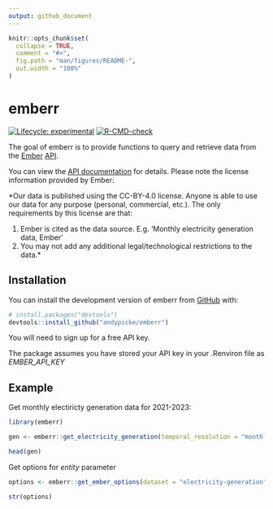 ```yaml
---
output: github_document
---
```


<!-- README.md is generated from README.Rmd. Please edit that file -->

```r
knitr::opts_chunk$set(
  collapse = TRUE,
  comment = "#>",
  fig.path = "man/figures/README-",
  out.width = "100%"
)
```

# emberr

<!-- badges: start -->

[![Lifecycle: experimental](https://img.shields.io/badge/lifecycle-experimental-orange.svg)](https://lifecycle.r-lib.org/articles/stages.html#experimental) [![R-CMD-check](https://github.com/andypicke/emberr/actions/workflows/R-CMD-check.yaml/badge.svg)](https://github.com/andypicke/emberr/actions/workflows/R-CMD-check.yaml)

<!-- badges: end -->

The goal of emberr is to provide functions to query and retrieve data from the [Ember](https://ember-climate.org/) [API](https://ember-climate.org/data/api/).

You can view the [API documentation](https://api.ember-climate.org/docs) for details. Please note the license information provided by Ember:

*Our data is published using the CC-BY-4.0 license. Anyone is able to use our data for any purpose (personal, commercial, etc.). The only requirements by this license are that:

1) Ember is cited as the data source. E.g. 'Monthly electricity generation data, Ember'
2) You may not add any additional legal/technological restrictions to the data.*

## Installation

You can install the development version of emberr from [GitHub](https://github.com/) with:

``` r
# install.packages("devtools")
devtools::install_github("andypicke/emberr")
```

You will need to sign up for a free API key.

The package assumes you have stored your API key in your .Renviron file as *EMBER_API_KEY*

## Example

Get monthly electiricty generation data for 2021-2023:
```r
library(emberr)

gen <- emberr::get_electricity_generation(temporal_resolution = "monthly", min_date = 2021, max_date = 2023)

head(gen)

```

Get options for *entity* parameter

```r

options <- emberr::get_ember_options(dataset = "electricity-generation", filter_name = "entity")

str(options)

```

